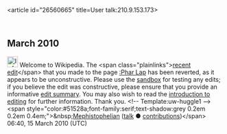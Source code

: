 <article id="26560665" title=User talk:210.9.153.173>
	<talkpage id="26560665" title="User talk:210.9.153.173">

== March 2010 ==

[[Image:Information.png|25px]] Welcome to Wikipedia. The &lt;span class=&quot;plainlinks&quot;&gt;[http://en.wikipedia.org/wiki/Phar_Lap?diff=349959240 recent edit]&lt;/span&gt; that you made to the page [[:Phar Lap]] has been reverted, as it appears to be unconstructive. Please use the [[Wikipedia:Sandbox|sandbox]] for testing any edits; if you believe the edit was constructive, please ensure that you provide an informative [[Help:Edit summary|edit summary]]. You may also wish to read the [[Wikipedia:Introduction|introduction to editing]] for further information. Thank you. &lt;!-- Template:uw-huggle1 --&gt; &lt;span style=&quot;color:#51528a;font-family:serif;text-shadow:grey 0.2em 0.2em 0.4em;&quot;&gt;&amp;nbsp;[[User:Mephistophelian|Mephistophelian]] ([[User_talk:Mephistophelian|talk]] ● [[Special:Contributions/Mephistophelian|contributions]])&lt;/span&gt; 06:40, 15 March 2010 (UTC)
	</talkpage>
</article>